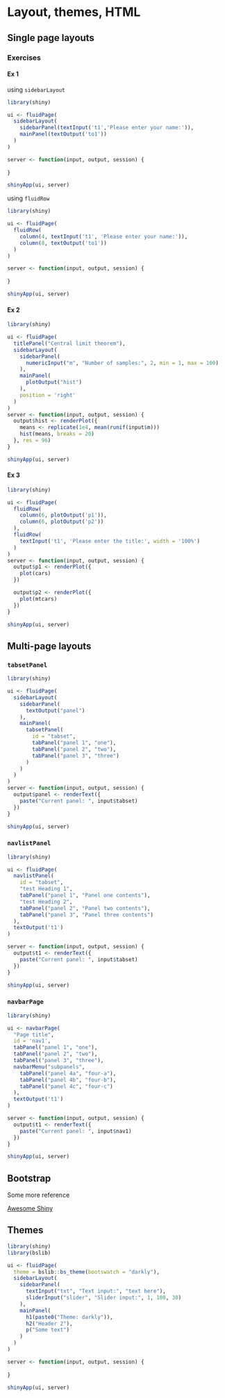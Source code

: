 # Layout, themes, HTML

## Single page layouts

### Exercises

#### Ex 1

using `sidebarLayout`

```r
library(shiny)

ui <- fluidPage(
  sidebarLayout(
    sidebarPanel(textInput('t1','Please enter your name:')),
    mainPanel(textOutput('to1'))
  )
)

server <- function(input, output, session) {
  
}

shinyApp(ui, server)
```

using `fluidRow`

```r
library(shiny)

ui <- fluidPage(
  fluidRow(
    column(4, textInput('t1', 'Please enter your name:')),
    column(8, textOutput('to1'))
  )
)

server <- function(input, output, session) {
  
}

shinyApp(ui, server)
```

#### Ex 2


```r
library(shiny)

ui <- fluidPage(
  titlePanel("Central limit theorem"),
  sidebarLayout(
    sidebarPanel(
      numericInput("m", "Number of samples:", 2, min = 1, max = 100)
    ),
    mainPanel(
      plotOutput("hist")
    ),
    position = 'right'
  )
)
server <- function(input, output, session) {
  output$hist <- renderPlot({
    means <- replicate(1e4, mean(runif(input$m)))
    hist(means, breaks = 20)
  }, res = 96)
}

shinyApp(ui, server)
```




#### Ex 3


```r
library(shiny)

ui <- fluidPage(
  fluidRow(
    column(6, plotOutput('p1')),
    column(6, plotOutput('p2'))
  ),
  fluidRow(
    textInput('t1', 'Please enter the title:', width = '100%')
  )
)
server <- function(input, output, session) {
  output$p1 <- renderPlot({
    plot(cars)
  })

  output$p2 <- renderPlot({
    plot(mtcars)
  })
}

shinyApp(ui, server)
```

## Multi-page layouts


### `tabsetPanel`

```r
library(shiny)

ui <- fluidPage(
  sidebarLayout(
    sidebarPanel(
      textOutput("panel")
    ),
    mainPanel(
      tabsetPanel(
        id = "tabset",
        tabPanel("panel 1", "one"),
        tabPanel("panel 2", "two"),
        tabPanel("panel 3", "three")
      )
    )
  )
)
server <- function(input, output, session) {
  output$panel <- renderText({
    paste("Current panel: ", input$tabset)
  })
}

shinyApp(ui, server)
```


### `navlistPanel`

```r
library(shiny)

ui <- fluidPage(
  navlistPanel(
    id = "tabset",
    "test Heading 1",
    tabPanel("panel 1", "Panel one contents"),
    "test Heading 2",
    tabPanel("panel 2", "Panel two contents"),
    tabPanel("panel 3", "Panel three contents")
  ),
  textOutput('t1')
)

server <- function(input, output, session) {
  output$t1 <- renderText({
    paste("Current panel: ", input$tabset)
  })
}

shinyApp(ui, server)
```

### `navbarPage`

```r
library(shiny)

ui <- navbarPage(
  "Page title",  
  id = 'nav1',
  tabPanel("panel 1", "one"),
  tabPanel("panel 2", "two"),
  tabPanel("panel 3", "three"),
  navbarMenu("subpanels", 
    tabPanel("panel 4a", "four-a"),
    tabPanel("panel 4b", "four-b"),
    tabPanel("panel 4c", "four-c")
  ),
  textOutput('t1')
)

server <- function(input, output, session) {
  output$t1 <- renderText({
    paste("Current panel: ", input$nav1)
  })
}

shinyApp(ui, server)
```

## Bootstrap

Some more reference

[Awesome Shiny](https://github.com/nanxstats/awesome-shiny-extensions)

## Themes

```r
library(shiny)
library(bslib)

ui <- fluidPage(
  theme = bslib::bs_theme(bootswatch = "darkly"),
  sidebarLayout(
    sidebarPanel(
      textInput("txt", "Text input:", "text here"),
      sliderInput("slider", "Slider input:", 1, 100, 30)
    ),
    mainPanel(
      h1(paste0("Theme: darkly")),
      h2("Header 2"),
      p("Some text")
    )
  )
)

server <- function(input, output, session) {
  
}

shinyApp(ui, server)
```

